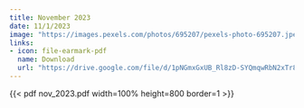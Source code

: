 ```yaml
---
title: November 2023
date: 11/1/2023
image: "https://images.pexels.com/photos/695207/pexels-photo-695207.jpeg?auto=compress&cs=tinysrgb&w=1260&h=750&dpr=2"
links:
- icon: file-earmark-pdf
  name: Download
  url: "https://drive.google.com/file/d/1pNGmxGxUB_Rl8zD-SYQmqwRbN2xTr8gb/view?usp=sharing"
---
```




{{< pdf nov_2023.pdf width=100% height=800 border=1 >}}
